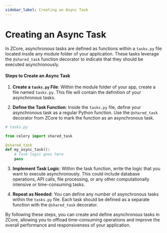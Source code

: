 ```yaml
---
sidebar_label: Creating an Async Task
---
```


# Creating an Async Task

In ZCore, asynchronous tasks are defined as functions within a `tasks.py` file located inside any module folder of your application. These tasks leverage the `@shared_task` function decorator to indicate that they should be executed asynchronously.

#### Steps to Create an Async Task

1. **Create a `tasks.py` File**: Within the module folder of your app, create a file named `tasks.py`. This file will contain the definition of your asynchronous tasks.

2. **Define the Task Function**: Inside the `tasks.py` file, define your asynchronous task as a regular Python function. Use the `@shared_task` decorator from ZCore to mark the function as an asynchronous task.

```python
# tasks.py

from celery import shared_task

@shared_task
def my_async_task():
    # Task logic goes here
    pass
```

3. **Implement Task Logic**: Within the task function, write the logic that you want to execute asynchronously. This could include database operations, API calls, file processing, or any other computationally intensive or time-consuming tasks.

4. **Repeat as Needed**: You can define any number of asynchronous tasks within the `tasks.py` file. Each task should be defined as a separate function with the `@shared_task` decorator.

By following these steps, you can create and define asynchronous tasks in ZCore, allowing you to offload time-consuming operations and improve the overall performance and responsiveness of your application.